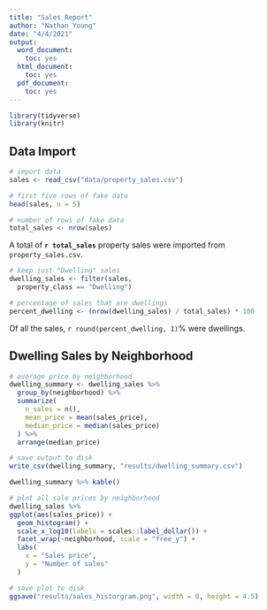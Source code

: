```yaml
---
title: "Sales Report"
author: "Nathan Young"
date: "4/4/2021"
output:
  word_document:
    toc: yes
  html_document:
    toc: yes
  pdf_document:
    toc: yes
---
```


```r
library(tidyverse)
library(knitr)
```

## Data Import

```r
# import data
sales <- read_csv("data/property_sales.csv")

# first five rows of fake data
head(sales, n = 5)

# number of rows of fake data
total_sales <- nrow(sales)
```

A total of **`r total_sales`** property sales were imported from `property_sales.csv`.

```r
# keep just "Dwelling" sales
dwelling_sales <- filter(sales,
  property_class == "Dwelling")

# percentage of sales that are dwellings
percent_dwelling <- (nrow(dwelling_sales) / total_sales) * 100
```

Of all the sales, `r round(percent_dwelling, 1)`% were dwellings.

## Dwelling Sales by Neighborhood

```r
# average price by neighborhood
dwelling_summary <- dwelling_sales %>%
  group_by(neighborhood) %>%
  summarize(
    n_sales = n(),
    mean_price = mean(sales_price),
    median_price = median(sales_price)
  ) %>%
  arrange(median_price)

# save output to disk
write_csv(dwelling_summary, "results/dwelling_summary.csv")

dwelling_summary %>% kable()
```


```r
# plot all sale prices by neighborhood
dwelling_sales %>%
ggplot(aes(sales_price)) +
  geom_histogram() +
  scale_x_log10(labels = scales::label_dollar()) +
  facet_wrap(~neighborhood, scale = "free_y") +
  labs(
    x = "Sales price",
    y = "Number of sales"
  )

# save plot to disk
ggsave("results/sales_historgram.png", width = 8, height = 4.5)
```
